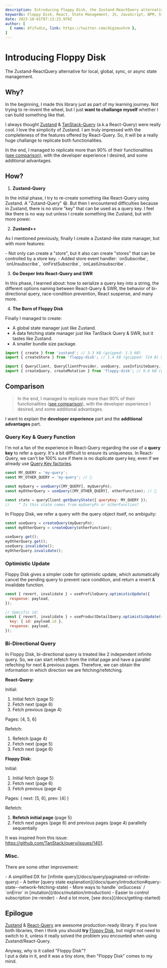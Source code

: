 ```yaml
---
description: Introducing Floppy Disk, the Zustand-ReactQuery alternative for local, global, sync, or async state management.
keywords: Floppy Disk, React, State Management, JS, JavaScript, NPM, Store, TanStack-Query, Zustand, Alternative
date: 2023-10-01T07:13:23.970Z
author: [
  { name: Afifudin, link: https://twitter.com/digimushrm },
]
---
```



<Meta />

# Introducing Floppy Disk

The Zustand-ReactQuery alternative for local, global, sync, or async state management.

## Why?

In the beginning, I made this library just as part of my learning journey.
Not trying to re-invent the wheel, but I just **want to challange myself** whether I can build something like that.

I always thought [Zustand](https://github.com/pmndrs/zustand) & [TanStack-Query](https://tanstack.com/query) (a.k.a React-Query) were really cool.
I love the simplicity of Zustand.
I am truly impressed with the completeness of the features offered by React-Query.
So, it will be a really huge challange to replicate both functionalities.

In the end, I managed to replicate more than 90% of their functionalities ([see comparison](/docs/comparison)),
with the developer experience I desired, and some additional advantages.

## How?

1. **Zustand-Query**

In the initial phase, I try to re-create something like React-Query using Zustand.
A "Zutand-Query" 😆.
But then I encountered difficulties because in Zustand, there is no store "key" that can be used as a query key.
I feel like there is no way out unless I create something like Zustand, but with more power.

2. **Zustand++**

As I mentioned previously, finally I create a Zustand-like state manager, but with more features:

<div>
- Not only can create a "store", but it also can create "stores" that can be controlled by a store key.
- Added store event handler: `onSubscribe`, `onUnsubscribe`, `onFirstSubscribe`, `onLastUnsubscribe`.
</div>

3. **Go Deeper Into React-Query and SWR**

In this phase, I learned about:
how to serialize a query key into a string,
the different options naming between React-Query & SWR,
the behavior of bi-directional query,
race-condition prevention, React suspense, and many more.

4. **The Born of Floppy Disk**

Finally I managed to create:

- A global state manager just like Zustand.
- A data fetching state manager just like TanStack Query & SWR, but it tastes like Zustand.
- A smaller bundle size package.

```js
import { create } from 'zustand'; // 3.3 kB (gzipped: 1.5 kB)
import { createStore } from 'floppy-disk'; // 1.4 kB (gzipped: 724 B) 🎉

import { QueryClient, QueryClientProvider, useQuery, useInfiniteQuery, useMutation } from '@tanstack/react-query'; // 41 kB (gzipped: 11 kB)
import { createQuery, createMutation } from 'floppy-disk'; // 9.6 kB (gzipped: 3.2 kB) 🎉
```

<div className="h-6" />

## Comparison

> In the end, I managed to replicate more than 90% of their functionalities ([see comparison](/docs/comparison)),
> with the developer experience I desired, and some additional advantages.

I want to explain the **developer experience** part and the **additional advantages** part.

### Query Key & Query Function

I'm not a fan of the experience in React-Query regarding the use of a **query key** to refer a query.
It's a bit difficult to ensure its uniqueness.
In React-Query, we can't be 100% sure if there is no duplicate query key,
even if we already use [Query Key factories](https://tkdodo.eu/blog/effective-react-query-keys#use-query-key-factories).

```jsx
const MY_QUERY = 'my-query';
const MY_OTHER_QUERY = 'my-query'; // 🔴

const myQuery = useQuery([MY_QUERY], myQueryFn);
const myOtherQuery = useQuery([MY_OTHER_QUERY], otherFunction); // 🔴

const state = queryClient.getQueryState({ queryKey: MY_QUERY });
//    ^ Is this state comes from myQueryFn or otherFunction?
```

In Floppy Disk, we refer a query with the query object itself, no ambiguity:

```jsx
const useQuery = createQuery(myQueryFn);
const myOtherQuery = createQuery(otherFunction);

useQuery.get();
myOtherQuery.get();
useQuery.invalidate();
myOtherQuery.invalidate();
```

### Optimistic Update

Floppy Disk gives a simpler code for optimistic update,
which automatically cancel the pending query to prevent race condition,
and return a revert & invalidate function.

```jsx
const { revert, invalidate } = useProfileQuery.optimisticUpdate({
  response: payload,
});

// Specific id:
const { revert, invalidate } = useProductDetailQuery.optimisticUpdate({
  key: { id: payload.id },
  response: payload,
});
```

### Bi-Directional Query

In Floppy Disk, bi-directional query is treated like 2 independent infinite query.
So, we can start refetch from the initial page and have a parallel refeching for next & previous pages.
Therefore, we can obtain the information in which direction we are fetching/refetching.

<section className="pt-6 pb-2 -mb-2 overflow-x-auto -mr-6">
<div className="flex gap-3 [&_ol]:!mt-0 text-sm [&_p_strong]:text-base">

<div className="p-3 border rounded min-w-[15rem]">

**React-Query:**

Initial:

1. Initial fetch (page 5)
2. Fetch next (page 6)
3. Fetch previous (page 4)

Pages: [4, 5, 6]

Refetch:

1. Refetch (page 4)
2. Fetch next (page 5)
3. Fetch next (page 6)

</div>
<div className="p-3 border rounded min-w-[16rem]">

**Floppy Disk:**

Initial:

1. Initial fetch (page 5)
2. Fetch next (page 6)
3. Fetch previous (page 4)

Pages: \{ next: [5, 6], prev: [4] \}

Refetch:

1. **Refetch initial page** (page 5)
2. Fetch next pages (page 6) and previous pages (page 4) parallelly sequentially

</div>

</div>
</section>

It was inspired from this issue: https://github.com/TanStack/query/issues/1401.

### Misc.

There are some other improvement:

<div>
- A simplified DX for [infinite query](/docs/query/paginated-or-infinite-query)
- A better [query state explanation](/docs/query/introduction#query-state--network-fetching-state)
- More ways to handle `onSuccess` / `onError` in [mutation](/docs/mutation/introduction)
- Easier to control subscription (re-render)
- And a lot more, [see docs](/docs/getting-started)
</div>

<div className="h-6" />

## Epilogue

[Zustand](https://github.com/pmndrs/zustand) & [React-Query](https://tanstack.com/query) are awesome production-ready library.
If you love both libraries, then I think you should **try** [Floppy Disk](/), but might not need to switch to it,
unless it really solved the problem you encounted when using Zustand/React-Query.

<div className="text-sm pt-12 opacity-80">
Anyway, why is it called "Floppy Disk"?<br/>
I put a data in it, and it was a tiny store, then "Floppy Disk" comes to my mind.
</div>
